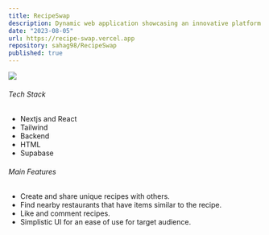 ```yaml
---
title: RecipeSwap
description: Dynamic web application showcasing an innovative platform for discovering distinctive culinary recipes curated by a diverse community of users.
date: "2023-08-05"
url: https://recipe-swap.vercel.app
repository: sahag98/RecipeSwap
published: true
---
```


[![](/recipeswap.png)](https://recipe-swap.vercel.app)

###### Tech Stack

- Nextjs and React
- Tailwind
- Backend
- HTML
- Supabase

###### Main Features

- Create and share unique recipes with others.
- Find nearby restaurants that have items similar to the recipe.
- Like and comment recipes.
- Simplistic UI for an ease of use for target audience.
